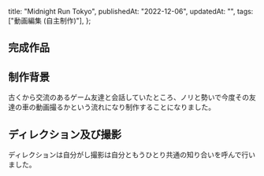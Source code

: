   title: "Midnight Run Tokyo",
  publishedAt: "2022-12-06",
  updatedAt: "",
  tags: ["動画編集 (自主制作)"],
};

## 完成作品

<YouTubeEmbed videoid="_KuXEZnRwy8" />

## 制作背景

古くから交流のあるゲーム友達と会話していたところ、ノリと勢いで今度その友達の車の動画撮るかという流れになり制作することになりました。<br/>

## ディレクション及び撮影

ディレクションは自分がし撮影は自分ともうひとり共通の知り合いを呼んで行いました。
